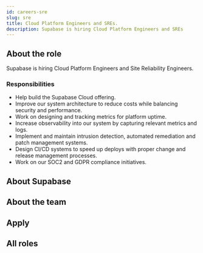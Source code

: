 ```yaml
---
id: careers-sre
slug: sre
title: Cloud Platform Engineers and SREs.
description: Supabase is hiring Cloud Platform Engineers and SREs
---
```



<Freeze />



## About the role

Supabase is hiring Cloud Platform Engineers and Site Reliability Engineers.

### Responsibilities

- Help build the Supabase Cloud offering.
- Improve our system architecture to reduce costs while balancing security and performance.
- Work on designing and tracking metrics for platform uptime.
- Increase observability into our system by capturing relevant metrics and logs.
- Implement and maintain intrusion detection, automated remediation and patch management systems.
- Design CI/CD systems to speed up deploys with proper change and release management processes.
- Work on our SOC2 and GDPR compliance initiatives.


## About Supabase

<About/> 

## About the team

<Team/> 

## Apply

<Apply/> 

## All roles

<Roles/> 
